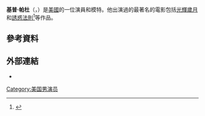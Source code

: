 '''基普·帕杜'''（'''{{lang-en|Kip Pardue}}'''，{{bd|1975年|9月23日}}）是[[美國|美國]]的一位演員和模特。他出演過的最著名的電影包括[[光輝歲月|光輝歲月]]和[[誘惑法則|誘惑法則]]<ref name="WillisMonush2004">{{cite book|last1=Willis|first1=John|last2=Monush|first2=Barry|title=Screen World 2003|url=http://books.google.com/books?id=92244Tq5iB8C&pg=PA120|accessdate=27 September 2011|date=2004-02-01|publisher=Hal Leonard Corporation|isbn=978-1-55783-526-0|pages=120–}}</ref>等作品。
==參考資料==
{{reflist}}
==外部連結==
* {{IMDb name|0661164}}
{{Authority control}}
[[Category:美国男演员|Category:美国男演员]]